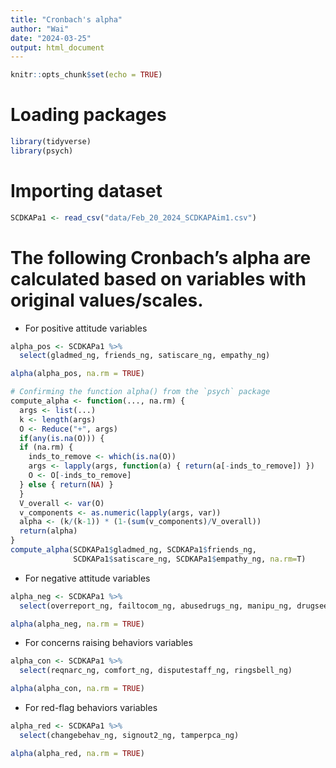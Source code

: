 ```yaml
---
title: "Cronbach's alpha"
author: "Wai"
date: "2024-03-25"
output: html_document
---
```


```r
knitr::opts_chunk$set(echo = TRUE)
```

# Loading packages

```r
library(tidyverse)
library(psych)
```


# Importing dataset

```r
SCDKAPa1 <- read_csv("data/Feb_20_2024_SCDKAPAim1.csv")
```

# The following Cronbach's alpha are calculated based on variables with original values/scales.

* For positive attitude variables

```r
alpha_pos <- SCDKAPa1 %>% 
  select(gladmed_ng, friends_ng, satiscare_ng, empathy_ng)

alpha(alpha_pos, na.rm = TRUE)

# Confirming the function alpha() from the `psych` package
compute_alpha <- function(..., na.rm) {
  args <- list(...)
  k <- length(args)
  O <- Reduce("+", args)
  if(any(is.na(O))) {
  if (na.rm) {
    inds_to_remove <- which(is.na(O))
    args <- lapply(args, function(a) { return(a[-inds_to_remove]) })
    O <- O[-inds_to_remove]
  } else { return(NA) }
  }
  V_overall <- var(O)
  v_components <- as.numeric(lapply(args, var))
  alpha <- (k/(k-1)) * (1-(sum(v_components)/V_overall))
  return(alpha)
}
compute_alpha(SCDKAPa1$gladmed_ng, SCDKAPa1$friends_ng,
              SCDKAPa1$satiscare_ng, SCDKAPa1$empathy_ng, na.rm=T)

```

* For negative attitude variables

```r
alpha_neg <- SCDKAPa1 %>% 
  select(overreport_ng, failtocom_ng, abusedrugs_ng, manipu_ng, drugseek_ng, frustrate_ng)

alpha(alpha_neg, na.rm = TRUE)

```

* For concerns raising behaviors variables

```r
alpha_con <- SCDKAPa1 %>% 
  select(reqnarc_ng, comfort_ng, disputestaff_ng, ringsbell_ng)

alpha(alpha_con, na.rm = TRUE)
```

* For red-flag behaviors variables

```r
alpha_red <- SCDKAPa1 %>% 
  select(changebehav_ng, signout2_ng, tamperpca_ng)

alpha(alpha_red, na.rm = TRUE)
```












